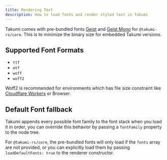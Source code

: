 ```yaml
---
title: Rendering Text
description: How to load fonts and render styled text in Takumi
---
```


Takumi comes with pre-bundled fonts [Geist](https://vercel.com/font) and [Geist Mono](https://vercel.com/font) for `@takumi-rs/core`. This is to minimize the binary size for embedded Takumi versions.

## Supported Font Formats

- `ttf`
- `otf`
- `woff`
- `woff2`

Woff2 is recommended for environments which has file size constraint like [Cloudflare Workers](/docs/getting-started/cloudflare-workers) or Browser.

## Default Font fallback

Takumi appends every possible font family to the font stack when you load it in order, you can override this behavior by passing a `fontFamily` property to the node tree.

For `@takumi-rs/core`, the pre-bundled fonts will only load if the `fonts` array are not provided, or you can explicitly load them by passing `loadDefaultFonts: true` to the renderer constructor.
